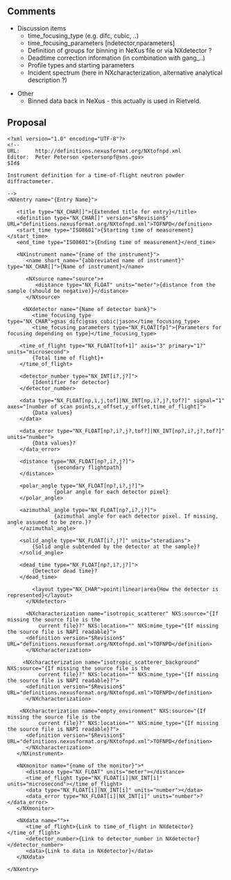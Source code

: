 == Comments ==

* Discussion items
** time_focusing_type (e.g. difc, cubic, ..)
** time_focusing_parameters [ndetector,nparameters]
** Definition of groups for binning in NeXus file or via NXdetector ?
** Deadtime correction information (in combination with gang_..)
** Profile types and starting parameters
** Incident spectrum (here in NXcharacterization, alternative analytical description ?)

* Other
** Binned data back in NeXus - this actually is used in Rietveld.
  
== Proposal ==
<pre>
<?xml version="1.0" encoding="UTF-8"?>
<!--
URL:     http://definitions.nexusformat.org/NXtofnpd.xml
Editor:  Peter Peterson <petersonpf@sns.gov>
$Id$

Instrument definition for a time-of-flight neutron powder diffractometer. 

-->
<NXentry name="{Entry Name}">

   <title type="NX_CHAR[]">{Extended title for entry}</title>
   <definition type="NX_CHAR[]" version="$Revision$" URL="definitions.nexusformat.org/NXtofnpd.xml">TOFNPD</definition>
   <start_time type="ISO8601">{Starting time of measurement}</start_time>
   <end_time type="ISO8601">{Ending time of measurement}</end_time>

   <NXinstrument name="{name of the instrument}">
      <name short_name="{abbreviated name of instrument}" type="NX_CHAR[]">{Name of instrument}</name>

      <NXsource name="source">+
         <distance type="NX_FLOAT" units="meter">{distance from the sample (should be negative)}</distance>
      </NXsource>

     <NXdetector name="{Name of detector bank}">
        <time_focusing_type type="NX_CHAR">gsas_difc|gsas_cubic|jason</time_focusing_type>
        <time_focusing_parameters type="NX_FLOAT[fp]">{Parameters for focusing depending on type}</time_focusing_type>

	<time_of_flight type="NX_FLOAT[tof+1]" axis="3" primary="1?" units="microsecond">
		{Total time of flight}+
	</time_of_flight>

	<detector_number type="NX_INT[i?,j?]">
		{Identifier for detector}
	</detector_number>

	<data type="NX_FLOAT[np,i,j,tof]|NX_INT[np,i?,j?,tof?]" signal="1" axes="[number of scan points,x_offset,y_offset,time_of_flight]">
		{Data values}
	</data>

	<data_error type="NX_FLOAT[np?,i?,j?,tof?]|NX_INT[np?,i?,j?,tof?]" units="number">
		{Data values}?
	</data_error>

	<distance type="NX_FLOAT[np?,i?,j?]">
               {secondary flightpath}
	</distance>

	<polar_angle type="NX_FLOAT[np?,i?,j?]">
               {polar angle for each detector pixel}
	</polar_angle>

	<azimuthal_angle type="NX_FLOAT[np?,i?,j?]">
               {azimuthal angle for each detector pixel. If missing, angle assumed to be zero.}?
	</azimuthal_angle>

	<solid_angle type="NX_FLOAT[i?,j?]" units="steradians">
		{Solid angle subtended by the detector at the sample}?
	</solid_angle>

	<dead_time type="NX_FLOAT[np?,i?,j?]">
		{Detector dead time}?
	</dead_time>

        <layout type="NX_CHAR">point|linear|area{How the detector is represented}</layout>
      </NXdetector>
 
      <NXcharacterization name="isotropic_scatterer" NXS:source="{If missing the source file is the
          current file}?" NXS:location="" NXS:mime_type="{If missing the source file is NAPI readable}">
	  <definition version="$Revision$" URL="definitions.nexusformat.org/NXtofnpd.xml">TOFNPD</definition>
      </NXcharacterization>

     <NXcharacterization name="isotropic_scatterer_background" NXS:source="{If missing the source file is the
          current file}?" NXS:location="" NXS:mime_type="{If missing the source file is NAPI readable}?">
	  <definition version="$Revision$" URL="definitions.nexusformat.org/NXtofnpd.xml">TOFNPD</definition>
      </NXcharacterization>

    <NXcharacterization name="empty_environment" NXS:source="{If missing the source file is the
          current file}?" NXS:location="" NXS:mime_type="{If missing the source file is NAPI readable}?">
	  <definition version="$Revision$" URL="definitions.nexusformat.org/NXtofnpd.xml">TOFNPD</definition>
      </NXcharacterization>
   </NXinstrument>

   <NXmonitor name="{name of the monitor}">*
      <distance type="NX_FLOAT" units="meter"></distance>
      <time_of_flight type="NX_FLOAT[i]|NX_INT[i]" units="microsecond"></time_of_flight>
      <data type="NX_FLOAT[i]|NX_INT[i]" units="number"></data>
      <data_error type="NX_FLOAT[i]|NX_INT[i]" units="number">?</data_error>
   </NXmonitor>

   <NXdata name="">+
      <time_of_flight>{Link to time_of_flight in NXdetector}</time_of_flight>
      <detector_number>{Link to detector_number in NXdetector}</detector_number>
      <data>{Link to data in NXdetector}</data>
   </NXdata>

</NXentry>
</pre>